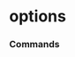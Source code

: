 # options


### Commands
<ul className='grid grid-cols-1 md:grid-cols-2 lg:grid-cols-3 xl:grid-cols-4 gap-4 -ml-6'><ReferenceCard
    title="unusual"
    description="Get the complete options chain for a ticker."
    url="options/unusual"
    command
/><ReferenceCard
    title="chains"
    description="Get the complete options chain for a ticker."
    url="options/chains"
    command
/>
</ul>
